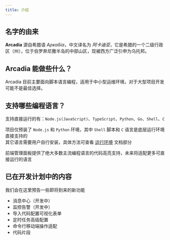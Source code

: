 ```yaml
---
title: 介绍
---
```


## 名字的由来

__Arcadia__ <Pronounce/> 源自希腊语 _Αρκαδία_，中文译名为 _阿卡迪亚_，它是希腊的一个二级行政区（州），位于伯罗奔尼撒半岛的中部山区，现被西方广泛引申为乌托邦。

## Arcadia 能做些什么？

Arcadia 目前主要面向脚本语言编程，适用于中小型运维环境，对于大型项目开发可能不是最佳选择。

## 支持哪些编程语言？

支持直接运行的有：`Node.js(JavaScript)`、`TypeScript`、`Python`、`Go`、`Shell`、`C`

项目仅预装了 `Node.js` 和 `Python` 环境，其中 `Shell` 脚本和 `C` 语言是底层运行环境直接支持的  
其它语言需要用户自行安装，具体方法可查看 [运行环境](/configuration/environment) 文档部分

前端管理面板提供了绝大多数主流编程语言的代码高亮支持，未来将适配更多可直接运行的语言

## 已在开发计划中的内容

我们会在这里预告一些即将到来的新功能

- 消息中心（开发中）
- 监控告警（开发中）
- 导入代码配置可视化表单
- 定时任务高级配置
- 命令行移动端操作适配
- 代码片段
